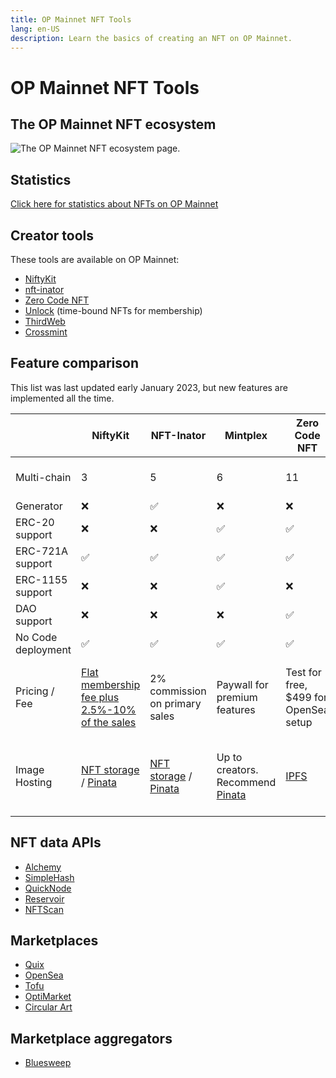 ```yaml
---
title: OP Mainnet NFT Tools
lang: en-US
description: Learn the basics of creating an NFT on OP Mainnet.
---
```



# OP Mainnet NFT Tools

## The OP Mainnet NFT ecosystem

![The OP Mainnet NFT ecosystem page.](/img/guides/dapp-developers/OP-NFT-Ecosystem.jpg)

## Statistics

[Click here for statistics about NFTs on OP Mainnet](https://dune.com/oplabspbc/optimism-nft-secondary-marketplaces)

## Creator tools

These tools are available on OP Mainnet:

*   [NiftyKit](https://niftykit.com/)
*   [nft-inator](https://nft-inator.com/)
*   [Zero Code NFT](https://www.zerocodenft.com/)
*   [Unlock](https://unlock-protocol.com/) (time-bound NFTs for membership)
*   [ThirdWeb](https://thirdweb.com/)
*   [Crossmint](https://crossmint.com/?utm_source=backlinks\&utm_medium=docs\&utm_campaign=optimism)

## Feature comparison

<Callout>
  This list was last updated early January 2023, but new features are implemented all the time.
</Callout>

|                    | NiftyKit                                                                   | NFT-Inator                                                                | Mintplex                                                      | Zero Code NFT                         | ThirdWeb                                                                                                         | Crossmint                                                                                                                                                                         |
| ------------------ | -------------------------------------------------------------------------- | ------------------------------------------------------------------------- | ------------------------------------------------------------- | ------------------------------------- | ---------------------------------------------------------------------------------------------------------------- | --------------------------------------------------------------------------------------------------------------------------------------------------------------------------------- |
| Multi-chain        | 3                                                                          | 5                                                                         | 6                                                             | 11                                    | 7 (Flow coming soon)                                                                                             | 9                                                                                                                                                                                 |
| Generator          | ❌                                                                          | ✅                                                                         | ❌                                                             | ❌                                     | ❌                                                                                                                | ❌                                                                                                                                                                                 |
| ERC-20   support   | ❌                                                                          | ❌                                                                         | ✅                                                             | ✅                                     | ✅                                                                                                                | ❌                                                                                                                                                                                 |
| ERC-721A support   | ✅                                                                          | ✅                                                                         | ✅                                                             | ✅                                     | ✅                                                                                                                | ✅                                                                                                                                                                                 |
| ERC-1155 support   | ❌                                                                          | ❌                                                                         | ✅                                                             | ❌                                     | ✅                                                                                                                | ✅                                                                                                                                                                                 |
| DAO support        | ❌                                                                          | ❌                                                                         | ❌                                                             | ✅                                     | ✅                                                                                                                | ❌                                                                                                                                                                                 |
| No Code deployment | ✅                                                                          | ✅                                                                         | ✅                                                             | ✅                                     | ❌                                                                                                                | ✅                                                                                                                                                                                 |
| Pricing / Fee      | [Flat membership fee plus 2.5%-10% of the sales](https://app.niftykit.com) | 2% commission on primary sales                                            | Paywall for premium features                                  | Test for free, $499 for OpenSea setup | Currently zero                                                                                                   | [Mint API Pricing](https://docs.crossmint.com/docs/pricing?utm_source=backlinks\&utm_medium=docs\&utm_campaign=optimism). NFT Checkouts free for seller (Unlimited transactions). |
| Image Hosting      | [NFT storage](https://nft.storage/) / [Pinata](https://www.pinata.cloud/)  | [NFT storage](https://nft.storage/) / [Pinata](https://www.pinata.cloud/) | Up to creators. Recommend [Pinata](https://www.pinata.cloud/) | [IPFS](https://ipfs.tech/)            | [IPFS](https://ipfs.tech/). [Arweave](https://www.arweave.org/) and [Filecoin](https://filecoin.io/) coming soon | [IPFS](https://ipfs.tech/) and [Arweave](https://www.arweave.org/).                                                                                                               |

## NFT data APIs

*   [Alchemy](https://docs.alchemy.com/reference/nft-api-quickstart)
*   [SimpleHash](https://simplehash.com/)
*   [QuickNode](https://www.quicknode.com/nft-api)
*   [Reservoir](https://docs.reservoir.tools/reference/optimism)
*   [NFTScan](https://docs.nftscan.com/reference/evm/get-nfts-by-account)

## Marketplaces

*   [Quix](https://qx.app/)
*   [OpenSea](https://opensea.io/rankings?chain=optimism)
*   [Tofu](https://tofunft.com/optimism)
*   [OptiMarket](https://optimarket.io/)
*   [Circular Art](https://www.circularart.xyz/)

## Marketplace aggregators

*   [Bluesweep](https://www.bluesweep.xyz/)

